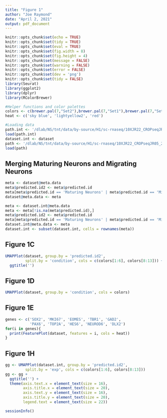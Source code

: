 ```yaml
---
title: "Figure 1"
author: "Joe Raymond"
date: "April 2, 2021"
output: pdf_document
---
```


```r
knitr::opts_chunk$set(echo = TRUE)
knitr::opts_chunk$set(tidy = TRUE)
knitr::opts_chunk$set(eval = TRUE)
knitr::opts_chunk$set(fig.width = 8)
knitr::opts_chunk$set(fig.height = 4)
knitr::opts_chunk$set(message = FALSE)
knitr::opts_chunk$set(warning = FALSE)
knitr::opts_chunk$set(error = FALSE)
knitr::opts_chunk$set(dev = 'png')
knitr::opts_chunk$set(tidy = FALSE)
library(Seurat)
library(ggplot2)
library(dplyr)
library(RColorBrewer)
```

```r
#Helper functions and color palettes
colors <- c(brewer.pal(7,"Set2"),brewer.pal(7,"Set1"),brewer.pal(7,"Set3"))
heat <- c('sky blue', 'lightyellow2', 'red')
```
```r
#Loading data
path.int <- '/dlab/NS/tnt/data/by-source/H1/sc-rnaseq/10XJR22_CROPseqJR05_20181121/Seurat_10XJR22_CROPseqJR05/dataset_geschwind_int.Robj'
load(path.int)
dataset.int <- dataset
path <- '/dlab/NS/tnt/data/by-source/H1/sc-rnaseq/10XJR22_CROPseqJR05_20181121/Seurat_10XJR22_CROPseqJR05/dataset_w_anchors_integrated_emb.Robj'
load(path)
```

## Merging Maturing Neurons and Migrating Neurons
```r
meta <- dataset@meta.data
meta$predicted.id2 <- meta$predicted.id
meta[meta$predicted.id == 'Maturing Neurons' | meta$predicted.id == 'Migrating Neurons',]$predicted.id2 <- 'Migrating/Maturing Neurons'
dataset@meta.data <- meta

meta <- dataset.int@meta.data
meta <- meta[!is.na(meta$predicted.id),]
meta$predicted.id2 <- meta$predicted.id
meta[meta$predicted.id == 'Maturing Neurons' | meta$predicted.id == 'Migrating Neurons','predicted.id2'] <- 'Migrating/Maturing Neurons'
dataset.int@meta.data <- meta
dataset.int <- subset(dataset.int, cells = rownames(meta))
```


## Figure 1C
```r
UMAPPlot(dataset, group.by = 'predicted.id2',
         split.by = 'condition', cols = c(colors[1:6], colors[8:13])) +
  ggtitle('')
```

## Figure 1D
```r
UMAPPlot(dataset, group.by = 'condition', cols = colors)
```

## Figure 1E
```r
genes <- c('SOX2', 'MKI67', 'EOMES', 'TBR1', 'GAD2',
           'PAX6', 'TOP2A', 'HES6', 'NEUROD6', 'DLX2')
for(i in genes){
  print(FeaturePlot(dataset, features = i, cols = heat))
}
```

## Figure 1H
```r
gg <- UMAPPlot(dataset.int, group.by = 'predicted.id2',
         split.by = 'exp', cols = c(colors[1:6], colors[8:13]))
gg <- gg +
  ggtitle('') +
  theme(axis.text.x = element_text(size = 16),
        axis.title.x = element_text(size = 20),
        axis.text.y = element_text(size = 16),
        axis.title.y = element_text(size = 20),
        legend.text = element_text(size = 22)) 
```


```r
sessionInfo()
```

